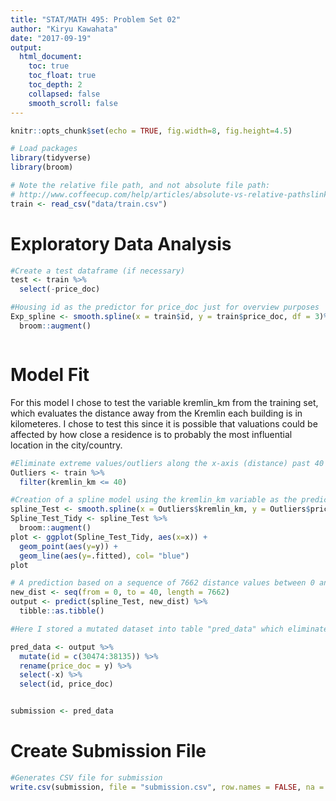 ```yaml
---
title: "STAT/MATH 495: Problem Set 02"
author: "Kiryu Kawahata"
date: "2017-09-19"
output:
  html_document:
    toc: true
    toc_float: true
    toc_depth: 2
    collapsed: false
    smooth_scroll: false
---
```


```r
knitr::opts_chunk$set(echo = TRUE, fig.width=8, fig.height=4.5)

# Load packages
library(tidyverse)
library(broom)

# Note the relative file path, and not absolute file path:
# http://www.coffeecup.com/help/articles/absolute-vs-relative-pathslinks/
train <- read_csv("data/train.csv")
```


# Exploratory Data Analysis

```r
#Create a test dataframe (if necessary)
test <- train %>% 
  select(-price_doc)

#Housing id as the predictor for price_doc just for overview purposes
Exp_spline <- smooth.spline(x = train$id, y = train$price_doc, df = 3)%>%
  broom::augment()



```


# Model Fit

For this model I chose to test the variable kremlin_km from the training set, which evaluates the distance away from the Kremlin each building is in kilometeres. I chose to test this since it is possible that valuations could be affected by how close a residence is to probably the most influential location in the city/country.

```r

#Eliminate extreme values/outliers along the x-axis (distance) past 40 kilometers. I found there to be very few points beyond this distance and decided to use this as a cut off here. 
Outliers <- train %>% 
  filter(kremlin_km <= 40)

#Creation of a spline model using the kremlin_km variable as the predictor, and price_doc as the response using 10 degrees of freedom.
spline_Test <- smooth.spline(x = Outliers$kremlin_km, y = Outliers$price_doc, df = 10)
Spline_Test_Tidy <- spline_Test %>%
  broom::augment()
plot <- ggplot(Spline_Test_Tidy, aes(x=x)) +
  geom_point(aes(y=y)) +
  geom_line(aes(y=.fitted), col= "blue") 
plot

# A prediction based on a sequence of 7662 distance values between 0 and 40 km to generate price estimates. 
new_dist <- seq(from = 0, to = 40, length = 7662)
output <- predict(spline_Test, new_dist) %>% 
  tibble::as.tibble()

#Here I stored a mutated dataset into table "pred_data" which eliminates the x values used in the prediction and created a new column listing corresponding ids formatted for Kaggle submission.

pred_data <- output %>% 
  mutate(id = c(30474:38135)) %>% 
  rename(price_doc = y) %>% 
  select(-x) %>% 
  select(id, price_doc)


submission <- pred_data

```


# Create Submission File

```r
#Generates CSV file for submission
write.csv(submission, file = "submission.csv", row.names = FALSE, na = "")
```

